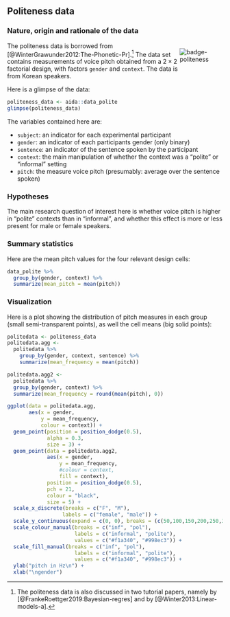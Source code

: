 
## Politeness data {#app-93-data-sets-politeness}

### Nature, origin and rationale of the data

<div style = "float:right; width:20%;">
<img src="visuals/badge-politeness.png" alt="badge-politeness">
</div>

The politeness data is borrowed from [@WinterGrawunder2012:The-Phonetic-Pr].^[The politeness data is also discussed in two tutorial papers, namely by [@FrankeRoettger2019:Bayesian-regres] and by [@Winter2013:Linear-models-a].]
The data set contains measurements of voice pitch obtained from a $2 \times 2$ factorial design, with factors `gender` and `context`. 
The data is from Korean speakers.

Here is a glimpse of the data:

```r
politeness_data <- aida::data_polite
glimpse(politeness_data)
```

The variables contained here are:

- `subject`: an indicator for each experimental participant
- `gender`: an indicator of each participants gender (only binary)
- `sentence`: an indicator of the sentence spoken by the participant
- `context`: the main manipulation of whether the context was a "polite" or "informal" setting
- `pitch`: the measure voice pitch (presumably: average over the sentence spoken)

### Hypotheses

The main research question of interest here is whether voice pitch is higher in "polite" contexts than in "informal", and whether this effect is more or less present for male or female speakers.

### Summary statistics

Here are the mean pitch values for the four relevant design cells:

```r
data_polite %>% 
  group_by(gender, context) %>% 
  summarize(mean_pitch = mean(pitch))
```


### Visualization

Here is a plot showing the distribution of pitch measures in each group (small semi-transparent points), as well the cell means (big solid points):

```r
politedata <- politeness_data 
politedata.agg <- 
  politedata %>% 
    group_by(gender, context, sentence) %>% 
    summarize(mean_frequency = mean(pitch))

politedata.agg2 <- 
  politedata %>%
  group_by(gender, context) %>% 
  summarize(mean_frequency = round(mean(pitch), 0))

ggplot(data = politedata.agg, 
       aes(x = gender, 
           y = mean_frequency, 
           colour = context)) + 
  geom_point(position = position_dodge(0.5), 
             alpha = 0.3, 
             size = 3) +
  geom_point(data = politedata.agg2, 
             aes(x = gender, 
                 y = mean_frequency, 
                 #colour = context,
                 fill = context),
             position = position_dodge(0.5), 
             pch = 21, 
             colour = "black",
             size = 5) +
  scale_x_discrete(breaks = c("F", "M"),
                  labels = c("female", "male")) +
  scale_y_continuous(expand = c(0, 0), breaks = (c(50,100,150,200,250,300)), limits = c(50,300)) +
  scale_colour_manual(breaks = c("inf", "pol"),
                      labels = c("informal", "polite"),
                      values = c("#f1a340", "#998ec3")) +
  scale_fill_manual(breaks = c("inf", "pol"),
                      labels = c("informal", "polite"),
                      values = c("#f1a340", "#998ec3")) +
  ylab("pitch in Hz\n") +
  xlab("\ngender")
```